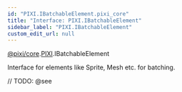 ```yaml
---
id: "PIXI.IBatchableElement.pixi_core"
title: "Interface: PIXI.IBatchableElement"
sidebar_label: "PIXI.IBatchableElement"
custom_edit_url: null
---
```


[@pixi/core](../modules/pixi_core).[PIXI](../namespaces/PIXI).IBatchableElement


Interface for elements like Sprite, Mesh etc. for batching.



// TODO: @see

        








  